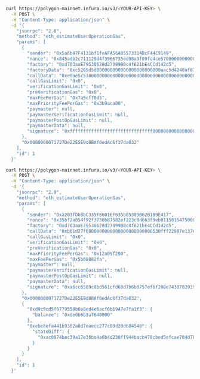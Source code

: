 
<Tabs>
  <TabItem value="curl without an override">

  ```bash
  curl https://polygon-mainnet.infura.io/v3/<YOUR-API-KEY> \
    -X POST \
    -H "Content-Type: application/json" \
    -d '{
      "jsonrpc": "2.0",
      "method": "eth_estimateUserOperationGas",
      "params": [
        {
          "sender": "0x5a6b47F4131bf1feAFA56A05573314BcF44C9149",
          "nonce": "0x845adb2c711129d4f3966735ed98a9f09fc4ce5700000000000000000000",
          "factory": "0xd703aaE79538628d27099B8c4f621bE4CCd142d5",
          "factoryData": "0xc5265d5d000000000000000000000000aac5d4240af87249b3f71bc8e4a2cae074a3e419",
          "callData": "0xe9ae5c5300000000000000000000000000000000000000000000000000000000000000000000000000",
          "callGasLimit": "0x0",
          "verificationGasLimit": "0x0",
          "preVerificationGas": "0x0",
          "maxFeePerGas": "0x7a5cf70d5",
          "maxPriorityFeePerGas": "0x3b9aca00",
          "paymaster": null,
          "paymasterVerificationGasLimit": null,
          "paymasterPostOpGasLimit": null,
          "paymasterData": null,
          "signature": "0xfffffffffffffffffffffffffffffff0000000000000000000000000000000007aaaaaaaaaaaaaaaaaaaaaaaaaaaaaaaaaaaaaaaaaaaaaaaaaaaaaaaaaaaaaaa1c"
        },
        "0x0000000071727De22E5E9d8BAf0edAc6f37da032"
      ],
      "id": 1
    }'
  ```

  </TabItem>
  <TabItem value="curl with an override">

  ```bash
  curl https://polygon-mainnet.infura.io/v3/<YOUR-API-KEY> \
    -X POST \
    -H "Content-Type: application/json" \
    -d '{
      "jsonrpc": "2.0",
      "method": "eth_estimateUserOperationGas",
      "params": [
        {
          "sender": "0xa203fDb8bC335F86016F635b85389B62B189E417",
          "nonce": "0x35bf2a054f92f3730b87582ef223c8d663f9eb01158154750000000000000000",
          "factory": "0xd703aaE79538628d27099B8c4f621bE4CCd142d5",
          "callData": "0xb61d27f6000000000000000000000000530fff22987e137e7c8d2adcc4c15eb45b4fa752",
          "callGasLimit": "0x0",
          "verificationGasLimit": "0x0",
          "preVerificationGas": "0x0",
          "maxPriorityFeePerGas": "0x12a05f200",
          "maxFeePerGas": "0x5b08082fa",
          "paymaster": null,
          "paymasterVerificationGasLimit": null,
          "paymasterPostOpGasLimit": null,
          "paymasterData": null,
          "signature": "0xa6cc6589c8bd561cfd68d7b6b0757ef6f208e7438782939938498eee7d703260137856c840c491b3d415956265e81bf5c2184a725be2abfc365f7536b6af525e1c"
        },
        "0x0000000071727De22E5E9d8BAf0edAc6f37da032",
        {
          "0xd9c9cd5f6779558b6e0ed4e6acf6b1947e7fa1f3": {
            "balance": "0xde0b6b3a7640000"
          },
          "0xebe8efa441b9302a0d7eaecc277c09d20d684540": {
            "stateDiff": {
              "0xac0974bec39a17e36ba4a6b4d238ff944bacb478cbed5efcae784d7bf4f2ff80": "0x21"
            }
          }
        }
      ],
      "id": 1
    }'
  ```

  </TabItem>
</Tabs> 